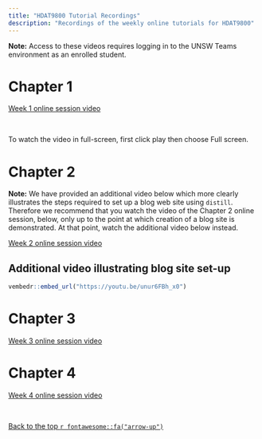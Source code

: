 ```yaml
---
title: "HDAT9800 Tutorial Recordings"
description: "Recordings of the weekly online tutorials for HDAT9800"
---
```


**Note:** Access to these videos requires logging in to the UNSW Teams environment as an enrolled student.

# Chapter 1

[Week 1 online session video](https://unsw.sharepoint.com/sites/CLS-HDAT9800_T2_5226_Combined/Shared%20Documents/General/Recordings/Meeting%20in%20_General_-20220601_180439-Meeting%20Recording.mp4?web=1)

<aside>

<br>

To watch the video in full-screen, first click play then choose Full screen. 

</aside>

# Chapter 2

**Note:** We have provided an additional video below which more clearly illustrates the steps required to set up a blog web site using `distill`. Therefore we recommend that you watch the video of the Chapter 2 online session, below, only up to the point at which creation of a blog site is demonstrated. At that point, watch the additional video below instead.

[Week 2 online session video](https://unsw.sharepoint.com/sites/CLS-HDAT9800_T2_5226_Combined/Shared%20Documents/General/Recordings/Meeting%20in%20_General_-20220608_181144-Meeting%20Recording.mp4?web=1)

## Additional video illustrating blog site set-up

```r
vembedr::embed_url("https://youtu.be/unur6FBh_x0")
```

# Chapter 3

[Week 3 online session video](https://unsw.sharepoint.com/:v:/r/sites/CLS-HDAT9800_T2_5226_Combined/Shared%20Documents/General/Recordings/HDAT9800%20T2%202022%20weekly%20online%20interactive%20tutorials-20220615_181035-Meeting%20Recording.mp4?csf=1&web=1&e=vNiZ6G)

# Chapter 4

[Week 4 online session video](https://unsw.sharepoint.com/:v:/s/CLS-HDAT9800_T2_5226_Combined/EWjmC_HS9gtGmtCIsg4zKmQBcjJIbcjO1Vr-itktDhnwZA?e=rmXewu)

<aside>

<br>

[Back to the top `r fontawesome::fa("arrow-up")`](recordings.html) 

</aside>
